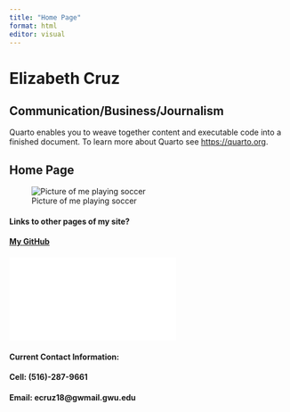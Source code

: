 ```yaml
---
title: "Home Page"
format: html
editor: visual
---
```


# Elizabeth Cruz

## Communication/Business/Journalism

Quarto enables you to weave together content and executable code into a finished document. To learn more about Quarto see <https://quarto.org>.

## Home Page

![Picture of me playing soccer](images/DSC06972.JPG)

#### Links to other pages of my site?

#### [My GitHub](https://github.com/Lizzycruz/MyWebsite-)

#### ![](images/EAC%20Resume%20.pdf)

#### Current Contact Information:

#### Cell: (516)-287-9661

#### Email: ecruz18\@gwmail.gwu.edu
